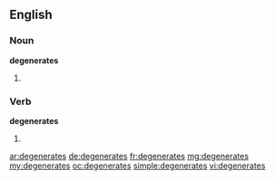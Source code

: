==English==

===Noun===
'''degenerates'''

# {{plural of|degenerate}}

===Verb===
'''degenerates'''

# {{third-person singular of|degenerate}}

[[ar:degenerates]]
[[de:degenerates]]
[[fr:degenerates]]
[[mg:degenerates]]
[[my:degenerates]]
[[oc:degenerates]]
[[simple:degenerates]]
[[vi:degenerates]]